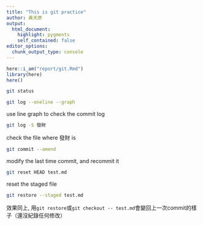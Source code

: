 ```yaml
---
title: "This is git practice"
author: 黃天原
output:
  html_document: 
    highlight: pygments
    self_contained: false
editor_options: 
  chunk_output_type: console
---
```


```r
here::i_am("report/git.Rmd")
library(here)
here()
```

```bash
git status
```

```bash
git log --oneline --graph
```

use line graph to check the commit log

```bash
git log -S 發財
```

check the file where 發財 is

``` .bash
git commit --amend 
```

modify the last time commit, and recommit it

``` .bash
git reset HEAD test.md
```

reset the staged file

``` .bash
git restore --staged test.md
```

效果同上, 用`git restore`或`git checkout -- test.md`會變回上一次commit的樣子（還沒紀錄任何修改）
